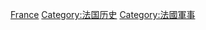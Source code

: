 {{Catnav|頁面分類|各種主題的頁面分類|各種主題的歷史|軍事史}}
{{Catnav|頁面分類|各種主題的頁面分類|按國家分類|各國軍事|法國軍事}}
{{Catnav|頁面分類|各種主題的頁面分類|按國家分類|各國歷史|法国历史}}
{{Catnav|頁面分類|历史|各種主題的歷史|軍事史}}
{{Commons category|Military history of France}}

[[Category:欧洲各国军事史‎|France]]
[[Category:法国历史|Category:法国历史]]
[[Category:法國軍事|Category:法國軍事]]